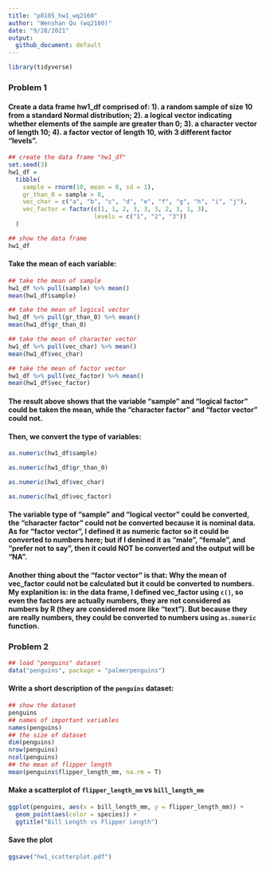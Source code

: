 ```yaml
---
title: "p8105_hw1_wq2160"
author: "Wenshan Qu (wq2160)"
date: "9/28/2021"
output:
  github_document: default
---
```


```r
library(tidyverse)
```

### Problem 1

#### Create a data frame hw1_df comprised of: 1). a random sample of size 10 from a standard Normal distribution; 2). a logical vector indicating whether elements of the sample are greater than 0; 3). a character vector of length 10; 4). a factor vector of length 10, with 3 different factor “levels”.

```r
## create the data frame "hw1_df"
set.seed(3)
hw1_df =
  tibble(
    sample = rnorm(10, mean = 0, sd = 1),
    gr_than_0 = sample > 0,
    vec_char = c("a", "b", "c", "d", "e", "f", "g", "h", "i", "j"),
    vec_factor = factor(c(1, 1, 2, 3, 3, 3, 2, 3, 1, 3), 
                        levels = c("1", "2", "3"))
  )

## show the data frame
hw1_df
```


#### Take the mean of each variable:

```r
## take the mean of sample
hw1_df %>% pull(sample) %>% mean()
mean(hw1_df$sample)

## take the mean of logical vector
hw1_df %>% pull(gr_than_0) %>% mean()
mean(hw1_df$gr_than_0)

## take the mean of character vector
hw1_df %>% pull(vec_char) %>% mean()
mean(hw1_df$vec_char)

## take the mean of factor vector
hw1_df %>% pull(vec_factor) %>% mean()
mean(hw1_df$vec_factor)
```

#### The result above shows that the variable "sample" and "logical factor" could be taken the mean, while the "character factor" and "factor vector" could not.


#### Then, we convert the type of variables:

```r

as.numeric(hw1_df$sample)

as.numeric(hw1_df$gr_than_0)

as.numeric(hw1_df$vec_char)

as.numeric(hw1_df$vec_factor)
```

#### The variable type of "sample" and "logical vector" could be converted, the "character factor" could not be converted because it is nominal data. As for "factor vector", I defined it as numeric factor so it could be converted to numbers here; but if I denined it as "male", "female", and "prefer not to say", then it could NOT be converted and the output will be "NA".

#### Another thing about the "factor vector" is that: Why the mean of vec_factor could not be calculated but it could be converted to numbers. My explanition is: in the data frame, I defined vec_factor using `c()`, so even the factors are actually numbers, they are not considered as numbers by R (they are considered more like "text"). But because they are really numbers, they could be converted to numbers using `as.numeric` function. 


### Problem 2
```r
## load "penguins" dataset
data("penguins", package = "palmerpenguins")
```

#### Write a short description of the `penguins` dataset:
```r
## show the dataset
penguins
## names of important variables
names(penguins)
## the size of dataset
dim(penguins)
nrow(penguins)
ncol(penguins)
## the mean of flipper length
mean(penguins$flipper_length_mm, na.rm = T)
```

#### Make a scatterplot of `flipper_length_mm` vs `bill_length_mm` 
```r
ggplot(penguins, aes(x = bill_length_mm, y = flipper_length_mm)) +
  geom_point(aes(color = species)) +
  ggtitle("Bill Length vs Flipper Length")
```

#### Save the plot
```r
ggsave("hw1_scatterplot.pdf")
```



